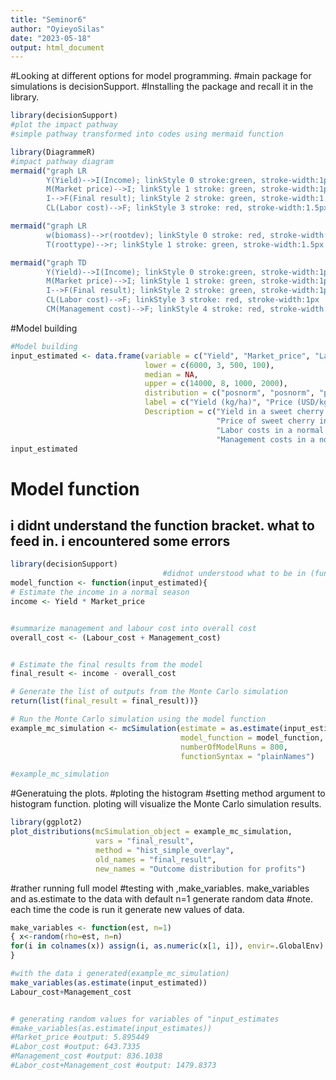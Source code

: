 ```yaml
---
title: "Seminor6"
author: "OyieyoSilas"
date: "2023-05-18"
output: html_document
---
```

#Looking at different options for model programming.
#main package for simulations is decisionSupport.
#Installing the package and recall it in the library.
```r

library(decisionSupport)
#plot the impact pathway
#simple pathway transformed into codes using mermaid function

library(DiagrammeR)
#impact pathway diagram
mermaid("graph LR
        Y(Yield)-->I(Income); linkStyle 0 stroke:green, stroke-width:1px
        M(Market price)-->I; linkStyle 1 stroke: green, stroke-width:1px
        I-->F(Final result); linkStyle 2 stroke: green, stroke-width:1.5px
        CL(Labor cost)-->F; linkStyle 3 stroke: red, stroke-width:1.5px")

mermaid("graph LR
        w(biomass)-->r(rootdev); linkStyle 0 stroke: red, stroke-width: 1.4px
        T(roottype)-->r; linkStyle 1 stroke: green, stroke-width:1.5px ")

mermaid("graph TD
        Y(Yield)-->I(Income); linkStyle 0 stroke:green, stroke-width:1px
        M(Market price)-->I; linkStyle 1 stroke: green, stroke-width:1px
        I-->F(Final result); linkStyle 2 stroke: green, stroke-width:1px
        CL(Labor cost)-->F; linkStyle 3 stroke: red, stroke-width:1px
        CM(Management cost)-->F; linkStyle 4 stroke: red, stroke-width:1px")

```


#Model building

```r
#Model building
input_estimated <- data.frame(variable = c("Yield", "Market_price", "Labour_cost", "Management_cost"),
                              lower = c(6000, 3, 500, 100),
                              median = NA,
                              upper = c(14000, 8, 1000, 2000),
                              distribution = c("posnorm", "posnorm", "posnorm", "posnorm"),
                              label = c("Yield (kg/ha)", "Price (USD/kg)", "Labor cost (USD/ha)", "mgt cost(USD/ha)"),
                              Description = c("Yield in a sweet cherry farm under normal conditions",
                                              "Price of sweet cherry in a normal season",
                                              "Labor costs in a normal season",
                                              "Management costs in a normal season"))
input_estimated


```

# Model function
## i didnt understand the function bracket. what to feed in. i encountered some errors

```r
library(decisionSupport)
                                  #didnot understood what to be in (function())below
model_function <- function(input_estimated){
# Estimate the income in a normal season
income <- Yield * Market_price


#summarize management and labour cost into overall cost
overall_cost <- (Labour_cost + Management_cost)


# Estimate the final results from the model
final_result <- income - overall_cost

# Generate the list of outputs from the Monte Carlo simulation
return(list(final_result = final_result))}

# Run the Monte Carlo simulation using the model function
example_mc_simulation <- mcSimulation(estimate = as.estimate(input_estimated),
                                      model_function = model_function,
                                      numberOfModelRuns = 800,
                                      functionSyntax = "plainNames")

#example_mc_simulation
```

#Generatuing the plots.
#ploting the histogram
#setting method argument to histogram function. ploting will visualize the Monte Carlo simulation results.

```r
library(ggplot2)
plot_distributions(mcSimulation_object = example_mc_simulation,
                   vars = "final_result",
                   method = "hist_simple_overlay",
                   old_names = "final_result",
                   new_names = "Outcome distribution for profits")

```
#rather running full model
#testing with ,make_variables. make_variables and as.estimate to the data with default n=1 generate random data
#note. each time the code is run it generate new values of data.
```r
make_variables <- function(est, n=1)
{ x<-random(rho=est, n=n)
for(i in colnames(x)) assign(i, as.numeric(x[1, i]), envir=.GlobalEnv)
}

#with the data i generated(example_mc_simulation)
make_variables(as.estimate(input_estimated))
Labour_cost+Management_cost


# generating random values for variables of "input_estimates
#make_variables(as.estimate(input_estimates))
#Market_price #output: 5.895449
#Labor_cost #output: 643.7335
#Management_cost #output: 836.1038
#Labor_cost+Management_cost #output: 1479.8373
  
```




